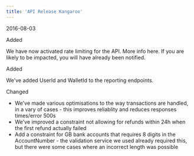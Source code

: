 ```yaml
---  
title: 'API Release Kangaroo'  
---  
```

<span class="date">2016-08-03</span>  
  
  
<div class="pill pill-green">Added</div>  
  

We have now activated rate limiting for the API. More info here. If you are likely to be impacted, you will have already been notified.  
<div class="pill pill-green">Added</div>  
  

We've added UserId and WalletId to the reporting endpoints.  
<div class="pill pill-purple">Changed</div>  
  
- We've made various optimisations to the way transactions are handled, in a vary of cases - this improves reliablity and reduces responses times/error 500s  
- We've improved a constraint not allowing for refunds within 24h when the first refund actually failed  
- Add a constraint for GB bank accounts that requires 8 digits in the AccountNumber - the validation service we used already required this, but there were some cases where an incorrect length was possible
